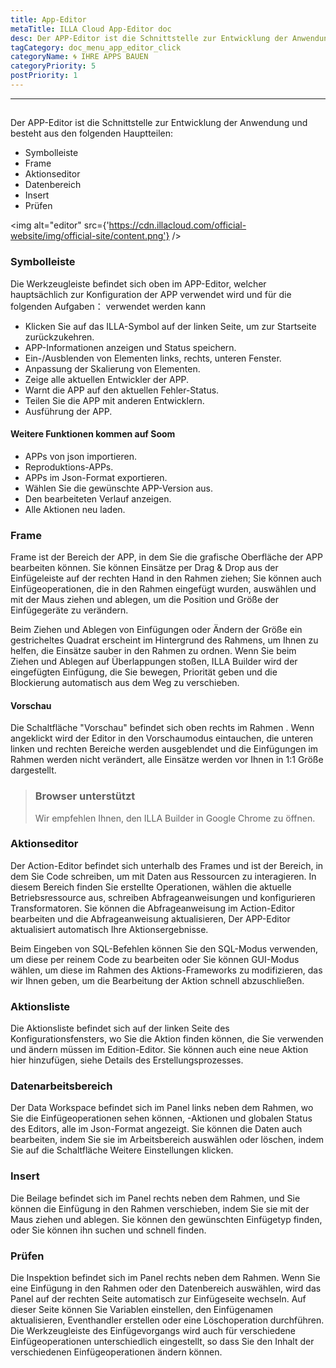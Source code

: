 ```yaml
---
title: App-Editor
metaTitle: ILLA Cloud App-Editor doc
desc: Der APP-Editor ist die Schnittstelle zur Entwicklung der Anwendung
tagCategory: doc_menu_app_editor_click
categoryName: 🌀 IHRE APPS BAUEN
categoryPriority: 5
postPriority: 1
---
```


* * *

## <Heading hidden>App-Editor</Heading>

Der APP-Editor ist die Schnittstelle zur Entwicklung der Anwendung und besteht aus den folgenden Hauptteilen:

-   Symbolleiste
-   Frame
-   Aktionseditor
-   Datenbereich
-   Insert
-   Prüfen

<img alt="editor" src={'https://cdn.illacloud.com/official-website/img/official-site/content.png'} />

### Symbolleiste

Die Werkzeugleiste befindet sich oben im APP-Editor, welcher hauptsächlich zur Konfiguration der APP verwendet wird und für die folgenden Aufgaben： verwendet werden kann

-   Klicken Sie auf das ILLA-Symbol auf der linken Seite, um zur Startseite zurückzukehren.
-   APP-Informationen anzeigen und Status speichern.
-   Ein-/Ausblenden von Elementen links, rechts, unteren Fenster.
-   Anpassung der Skalierung von Elementen.
-   Zeige alle aktuellen Entwickler der APP.
-   Warnt die APP auf den aktuellen Fehler-Status.
-   Teilen Sie die APP mit anderen Entwicklern.
-   Ausführung der APP.

#### Weitere Funktionen kommen auf Soom

-   APPs von json importieren.
-   Reproduktions-APPs.
-   APPs im Json-Format exportieren.
-   Wählen Sie die gewünschte APP-Version aus.
-   Den bearbeiteten Verlauf anzeigen.
-   Alle Aktionen neu laden.

[//]: # "[Image]"

### Frame

Frame ist der Bereich der APP, in dem Sie die grafische Oberfläche der APP bearbeiten können. Sie können Einsätze per Drag & Drop aus der Einfügeleiste auf der rechten Hand in den Rahmen ziehen; Sie können auch Einfügeoperationen, die in den Rahmen eingefügt wurden, auswählen und mit der Maus ziehen und ablegen, um die Position und Größe der Einfügegeräte zu verändern.

Beim Ziehen und Ablegen von Einfügungen oder Ändern der Größe ein gestricheltes Quadrat erscheint im Hintergrund des Rahmens, um Ihnen zu helfen, die Einsätze sauber in den Rahmen zu ordnen. Wenn Sie beim Ziehen und Ablegen auf Überlappungen stoßen, ILLA Builder wird der eingefügten Einfügung, die Sie bewegen, Priorität geben und die Blockierung automatisch aus dem Weg zu verschieben.

#### Vorschau

Die Schaltfläche "Vorschau" befindet sich oben rechts im Rahmen . Wenn angeklickt wird der Editor in den Vorschaumodus eintauchen, die unteren linken und rechten Bereiche werden ausgeblendet und die Einfügungen im Rahmen werden nicht verändert, alle Einsätze werden vor Ihnen in 1:1 Größe dargestellt.

> ### Browser unterstützt
>
> Wir empfehlen Ihnen, den ILLA Builder in Google Chrome zu öffnen.

### Aktionseditor

Der Action-Editor befindet sich unterhalb des Frames und ist der Bereich, in dem Sie Code schreiben, um mit Daten aus Ressourcen zu interagieren. In diesem Bereich finden Sie erstellte Operationen, wählen die aktuelle Betriebsressource aus, schreiben Abfrageanweisungen und konfigurieren Transformatoren. Sie können die Abfrageanweisung im Action-Editor bearbeiten und die Abfrageanweisung aktualisieren, Der APP-Editor aktualisiert automatisch Ihre Aktionsergebnisse.

Beim Eingeben von SQL-Befehlen können Sie den SQL-Modus verwenden, um diese per reinem Code zu bearbeiten oder Sie können GUI-Modus wählen, um diese im Rahmen des Aktions-Frameworks zu modifizieren, das wir Ihnen geben, um die Bearbeitung der Aktion schnell abzuschließen.

### Aktionsliste

Die Aktionsliste befindet sich auf der linken Seite des Konfigurationsfensters, wo Sie die Aktion finden können, die Sie verwenden und ändern müssen im Edition-Editor. Sie können auch eine neue Aktion hier hinzufügen, siehe Details des Erstellungsprozesses.

### Datenarbeitsbereich

Der Data Workspace befindet sich im Panel links neben dem Rahmen, wo Sie die Einfügeoperationen sehen können, -Aktionen und globalen Status des Editors, alle im Json-Format angezeigt. Sie können die Daten auch bearbeiten, indem Sie sie im Arbeitsbereich auswählen oder löschen, indem Sie auf die Schaltfläche Weitere Einstellungen klicken.

### Insert

Die Beilage befindet sich im Panel rechts neben dem Rahmen, und Sie können die Einfügung in den Rahmen verschieben, indem Sie sie mit der Maus ziehen und ablegen. Sie können den gewünschten Einfügetyp finden, oder Sie können ihn suchen und schnell finden.

[//]: # "[Image]"

### Prüfen

Die Inspektion befindet sich im Panel rechts neben dem Rahmen. Wenn Sie eine Einfügung in den Rahmen oder den Datenbereich auswählen, wird das Panel auf der rechten Seite automatisch zur Einfügeseite wechseln. Auf dieser Seite können Sie Variablen einstellen, den Einfügenamen aktualisieren, Eventhandler erstellen oder eine Löschoperation durchführen. Die Werkzeugleiste des Einfügevorgangs wird auch für verschiedene Einfügeoperationen unterschiedlich eingestellt, so dass Sie den Inhalt der verschiedenen Einfügeoperationen ändern können.

